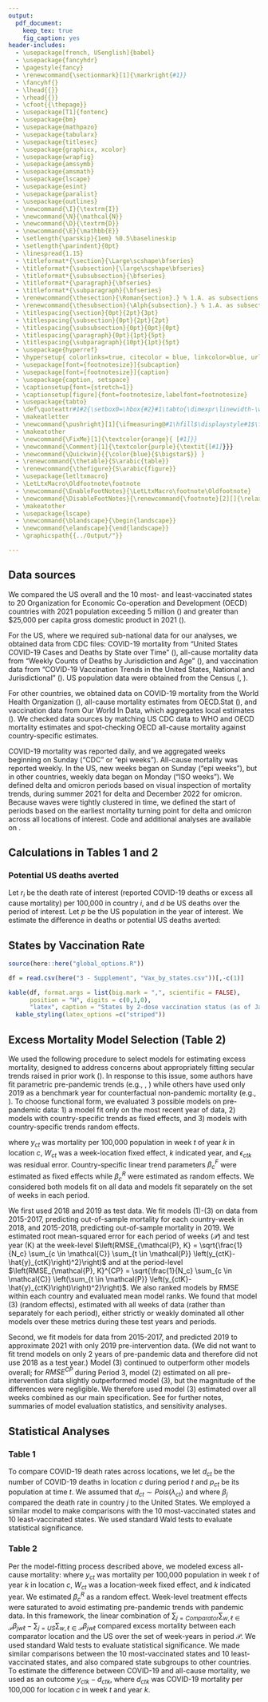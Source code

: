 ```yaml
---
output:
  pdf_document:
    keep_tex: true
    fig_caption: yes
header-includes: 
  - \usepackage[french, USenglish]{babel}
  - \usepackage{fancyhdr}
  - \pagestyle{fancy}
  - \renewcommand{\sectionmark}[1]{\markright{#1}}
  - \fancyhf{}
  - \lhead{{}}
  - \rhead{{}} 
  - \cfoot{{\thepage}}
  - \usepackage[T1]{fontenc}
  - \usepackage{bm}
  - \usepackage{mathpazo}
  - \usepackage{tabularx}
  - \usepackage{titlesec}
  - \usepackage{graphicx, xcolor}
  - \usepackage{wrapfig}
  - \usepackage{amssymb}
  - \usepackage{amsmath}
  - \usepackage{lscape}
  - \usepackage{esint}
  - \usepackage{paralist}
  - \usepackage{outlines}
  - \newcommand{\I}{\textrm{I}}
  - \newcommand{\N}{\mathcal{N}}
  - \newcommand{\D}{\textrm{D}}
  - \newcommand{\E}{\mathbb{E}}
  - \setlength{\parskip}{1em} %0.5\baselineskip
  - \setlength{\parindent}{0pt}
  - \linespread{1.15}
  - \titleformat*{\section}{\Large\scshape\bfseries}
  - \titleformat*{\subsection}{\large\scshape\bfseries}
  - \titleformat*{\subsubsection}{\bfseries}
  - \titleformat*{\paragraph}{\bfseries}
  - \titleformat*{\subparagraph}{\bfseries}
  - \renewcommand{\thesection}{\Roman{section}.} % 1.A. as subsections
  - \renewcommand{\thesubsection}{\Alph{subsection}.} % 1.A. as subsections
  - \titlespacing{\section}{0pt}{2pt}{3pt}
  - \titlespacing{\subsection}{0pt}{2pt}{2pt}
  - \titlespacing{\subsubsection}{0pt}{0pt}{0pt}
  - \titlespacing{\paragraph}{0pt}{1pt}{5pt}
  - \titlespacing{\subparagraph}{10pt}{1pt}{5pt}
  - \usepackage{hyperref}
  - \hypersetup{ colorlinks=true, citecolor = blue, linkcolor=blue, urlcolor=blue}
  - \usepackage[font={footnotesize}]{subcaption}
  - \usepackage[font={footnotesize}]{caption}
  - \usepackage{caption, setspace}
  - \captionsetup{font={stretch=1}}
  - \captionsetup[figure]{font=footnotesize,labelfont=footnotesize}
  - \usepackage{tabto}
  - \def\quoteattr#1#2{\setbox0=\hbox{#2}#1\tabto{\dimexpr\linewidth-\wd0}\box0}
  - \makeatletter
  - \newcommand{\pushright}[1]{\ifmeasuring@#1\hfill$\displaystyle#1$\fi\ignorespaces}
  - \makeatother
  - \newcommand{\FixMe}[1]{\textcolor{orange}{ [#1]}}
  - \newcommand{\Comment}[1]{\textcolor{purple}{\textit{[#1]}}}
  - \newcommand{\Quickwin}{{\color{blue}{$\bigstar$}} }
  - \renewcommand{\thetable}{S\arabic{table}}
  - \renewcommand{\thefigure}{S\arabic{figure}}
  - \usepackage{letltxmacro}
  - \LetLtxMacro\Oldfootnote\footnote
  - \newcommand{\EnableFootNotes}{\LetLtxMacro\footnote\Oldfootnote}
  - \newcommand{\DisableFootNotes}{\renewcommand{\footnote}[2][]{\relax}}
  - \makeatother
  - \usepackage{lscape}
  - \newcommand{\blandscape}{\begin{landscape}}
  - \newcommand{\elandscape}{\end{landscape}}
  - \graphicspath{{../Output/"}}

---
```


```{=latex}
\begin{center} 
    \textbf{\scshape \LARGE Supplemental Information}\\  \vspace{2mm}
    {\large COVID-19 and Excess All-Cause Mortality in the US and 20 Comparison Countries, \\ June 2021-March 2022}\\ \vspace{2mm} 
{\large Alyssa Bilinski\footnote{Contact: alyssa\_bilinski@brown.edu} $\cdot$ Kathryn Thompson $\cdot$ Ezekiel Emanuel} \\
\end{center}

\vspace{-0.50em}

\bigskip
\bigskip

```


## Data sources

We compared the US overall and the 10 most- and least-vaccinated states to 20 Organization for Economic Co-operation and Development (OECD) countries with 2021 population exceeding 5 million (\href{https://stats.oecd.org/Index.aspx?DataSetCode=HISTPOP}{link}) and greater than $25,000 per capita gross domestic product in 2021 (\href{https://data.worldbank.org/indicator/NY.GDP.PCAP.PP.CD}{link}).  

For the US, where we required sub-national data for our analyses, we obtained data from CDC files: COVID-19 mortality from "United States COVID-19 Cases and Deaths by State over Time" (\href{https://healthdata.gov/dataset/United-States-COVID-19-Cases-and-Deaths-by-State-o/hiyb-zgc2}{link}), all-cause mortality data from "Weekly Counts of Deaths by Jurisdiction and Age" (\href{https://data.cdc.gov/NCHS/Weekly-Counts-of-Deaths-by-Jurisdiction-and-Age/y5bj-9g5w}{link}), and vaccination data from "COVID-19 Vaccination Trends in the United States, National and Jurisdictional" (\href{https://data.cdc.gov/Vaccinations/COVID-19-Vaccination-Trends-in-the-United-States-N/rh2h-3yt2}{link}). US population data were obtained from the Census (\href{https://www.census.gov/data/tables/time-series/demo/popest/2010s-state-total.html}{link}, \href{https://www.census.gov/data/tables/time-series/demo/popest/2020s-state-total.html}{link}).


For other countries, we obtained data on COVID-19 mortality from the World Health Organization (\href{https://covid19.who.int/data}{link}), all-cause mortality estimates from OECD.Stat (\href{https://stats.oecd.org/Index.aspx?QueryId=96018}{link}), and vaccination data from Our World In Data, which aggregates local estimates (\href{https://ourworldindata.org/covid-vaccinations}{link}).  We checked data sources by matching US CDC data to WHO and OECD mortality estimates and spot-checking OECD all-cause mortality against country-specific estimates.

COVID-19 mortality was reported daily, and we aggregated weeks beginning on Sunday ("CDC" or "epi weeks").  All-cause mortality was reported weekly.  In the US, new weeks began on Sunday ("epi weeks"), but in other countries, weekly data began on Monday ("ISO weeks").  We defined delta and omicron periods based on visual inspection of mortality trends, during summer 2021 for delta and December 2022 for omicron.  Because waves were tightly clustered in time, we defined the start of periods based on the earliest mortality turning point for delta and omicron across all locations of interest.  Code and additional analyses are available on \href{https://github.com/abilinski/ExcessMortalityDeltaOmicron}{GitHub}.



```{=latex}
\bigskip
```

## Calculations in Tables 1 and 2

### Potential US deaths averted
Let $r_i$ be the death rate of interest (reported COVID-19 deaths or excess all cause mortality) per 100,000 in country $i$, and $d$ be US deaths over the period of interest.  Let $p$ be the US population in the year of interest.  We estimate the difference in deaths or potential US deaths averted:
\begin{align*}
d - \left(r_i/100,000\right)*p
\end{align*}

```{=latex}
\newpage
```

## States by Vaccination Rate

```r
source(here::here("global_options.R"))

df = read.csv(here("3 - Supplement", "Vax_by_states.csv"))[,-c(1)]

kable(df, format.args = list(big.mark = ",", scientific = FALSE),
      position = "H", digits = c(0,1,0),
      "latex", caption = "States by 2-dose vaccination status (as of January 1, 2022). Nine of the 10 most-vaccinated states and 8 of the 10 least-vaccinated states were consistent over the full study period from June 2021 through March 2022; results were robust to including only these states in the top and bottom 10 over the full period (omitting New York from the top 10 and Indiana and North Dakota from the bottom 10) (see \\href{https://github.com/abilinski/ExcessMortalityDeltaOmicron}{GitHub}).") %>%
  kable_styling(latex_options =c("striped")) 


```


## Excess Mortality Model Selection (Table 2)

We used the following procedure to select models for estimating excess mortality, designed to address concerns about appropriately fitting secular trends raised in prior work (\href{https://www.nber.org/papers/w29503}{link}).  In response to this issue, some authors have fit parametric pre-pandemic trends (e.g., \href{https://www.nber.org/papers/w29503}{link}, \href{https://www.nber.org/papers/w30104}{link}) while others have used only 2019 as a benchmark year for counterfactual non-pandemic mortality (e.g., \href{https://www.nber.org/papers/w30512}{link}).  To choose functional form, we evaluated 3 possible models on pre-pandemic data: 1) a model fit only on the most recent year of data, 2) models with country-specific trends as fixed effects, and 3) models with country-specific trends random effects.
\begin{align}
y_{ctk} &= {W}_{ct} + \epsilon_{ctk} &\text{fit to only the most-recent year of data}\\
y_{ctk} &= {W}_{ct} + \beta_c^F k + \epsilon_{ctk} \\
y_{ctk} &= {W}_{ct} + \beta_c^R k + \epsilon_{ctk} 
\end{align}

where $y_{ct}$ was mortality per 100,000 population in week $t$ of year $k$ in location $c$, ${W}_{ct}$ was a week-location fixed effect, $k$ indicated year, and $\epsilon_{ctk}$ was residual error.  Country-specific linear trend parameters $\beta_c^F$ were estimated as fixed effects while $\beta_c^R$ were estimated as random effects.  We considered both models fit on all data and models fit separately on the set of weeks in each period.

We first used 2018 and 2019 as test data.  We fit models (1)-(3) on data from 2015-2017, predicting out-of-sample mortality for each country-week in 2018, and 2015-2018, predicting out-of-sample mortality in 2019.  We estimated root mean-squared error for each period of weeks ($\mathcal{P}$) and test year (K) at the week-level $\left(RMSE_{\mathcal{P}, K} = \sqrt{\frac{1}{N_c} \sum_{c \in \mathcal{C}} \sum_{t \in \mathcal{P}} \left(y_{ctK}-\hat{y}_{ctK}\right)^2}\right)$ and at the period-level $\left(RMSE_{\mathcal{P}, K}^{CP} = \sqrt{\frac{1}{N_c} \sum_{c \in \mathcal{C}} \left(\sum_{t \in \mathcal{P}}  \left(y_{ctK}-\hat{y}_{ctK}\right)\right)^2}\right)$.  We also ranked models by RMSE within each country and evaluated mean model ranks.  We found that model (3) (random effects), estimated with all weeks of data (rather than separately for each period), either strictly or weakly dominated all other models over these metrics during these test years and periods.

Second, we fit models for data from 2015-2017, and predicted 2019 to approximate 2021 with only 2019 pre-intervention data.  (We did not want to fit trend models on only 2 years of pre-pandemic data and therefore did not use 2018 as a test year.)  Model (3) continued to outperform other models overall; for $RMSE^{CP}$ during Period 3, model (2) estimated on all pre-intervention data slightly outperformed model (3), but the magnitude of the differences were negligible.  We therefore used model (3) estimated over all weeks combined as our main specification. See \href{https://github.com/abilinski/ExcessMortalityDeltaOmicron}{GitHub} for further notes, summaries of model evaluation statistics, and sensitivity analyses.

\bigskip

## Statistical Analyses

### Table 1

To compare COVID-19 death rates across locations, we let $d_{ct}$ be the number of COVID-19 deaths in location $c$ during period $t$ and $p_{ct}$ be its population at time $t$.  We assumed that $d_{ct} \sim Pois(\lambda_{ct})$ and
\begin{align*}
\mathbb{E}\left[log(\lambda_{ct})\right] = \beta_0 +  \sum_{j \in \mathcal{C}, j \neq US} \beta_j \mathbb{I}\left(c = j\right) + log(p_{ct}),
\end{align*}
where $\beta_j$ compared the death rate in country $j$ to the United States.  We employed a similar model to make comparisons with the 10 most-vaccinated states and 10 least-vaccinated states.  We used standard Wald tests to evaluate statistical significance.

\bigskip

### Table 2

Per the model-fitting process described above, we modeled excess all-cause mortality:
\begin{align*}
y_{ctk} &= \sum_{j \in \mathcal{C}} \sum_{w \in \mathcal{W}} \sum_{\ell \geq 2020} \beta_{jw\ell} \mathbb{I}\{c=j \cap t = w \cap k = \ell\} + {W}_{ct} + \beta_c^R k + \epsilon_{ctk},
\end{align*}
where $y_{ct}$ was mortality per 100,000 population in week $t$ of year $k$ in location $c$, ${W}_{ct}$ was a location-week fixed effect, and $k$ indicated year.  We estimated $\beta_c^R$ as a random effect.  Week-level treatment effects were saturated to avoid estimating pre-pandemic trends with pandemic data.  In this framework, the linear combination of $\sum_{j = Comparator} \sum_{w,\ell \in \mathcal{P}} \beta_{j w \ell}  - \sum_{j = US} \sum_{w, \ell \in \mathcal{P}} \beta_{jw\ell}$ compared excess mortality between each comparator location and the US over the set of week-years in period $\mathcal{P}$.  We used standard Wald tests to evaluate statistical significance.  We made similar comparisons between the 10 most-vaccinated states and 10 least-vaccinated states, and also compared state subgroups to other countries.  To estimate the difference between COVID-19 and all-cause mortality, we used as an outcome $y_{ctk} - d_{ctk}$, where $d_{ctk}$ was COVID-19 mortality per 100,000 for location $c$ in week $t$ and year $k$.

